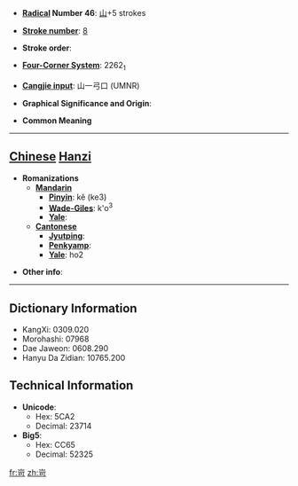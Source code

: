 * '''[[Wiktionary:Chinese radical index| Radical]] Number 46''': [[Wiktionary:Chinese radical index 山|山]]+5 strokes

* '''[[Wiktionary:Chinese total strokes index|Stroke number]]''': [[Wiktionary:Chinese total strokes index 8|8]]

* '''Stroke order''': 

* '''[[Wiktionary:Chinese four corner index|Four-Corner System]]''': 2262<sub>1</sub>

* '''[[Wiktionary:Chinese Cangjie index|Cangjie input]]''': 山一弓口 (UMNR)

* '''Graphical Significance and Origin''': 

* '''Common Meaning'''

----

== [[Chinese]] [[Hanzi]] ==

* '''Romanizations'''
** '''[[Mandarin]]'''
*** '''[[Pinyin]]''': kě (ke3)
*** '''[[Wade-Giles]]''': k'o<sup>3</sup>
*** '''[[Yale]]''': 
** '''[[Cantonese]]'''
*** '''[[Jyutping]]''':
*** '''[[Penkyamp]]''': 
*** '''[[Yale]]''': ho2

* '''Other info''': 

----

== Dictionary Information ==

* KangXi: 0309.020
* Morohashi: 07968
* Dae Jaweon: 0608.290
* Hanyu Da Zidian: 10765.200

== Technical Information ==

* '''Unicode''':
** Hex: 5CA2
** Decimal: 23714
* '''Big5''':
** Hex: CC65
** Decimal: 52325
[[fr:岢]]
[[zh:岢]]